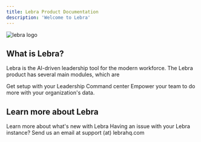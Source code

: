 ```yaml
---
title: Lebra Product Documentation
description: 'Welcome to Lebra'
---
```


![lebra logo](https://www.lebrahq.com/images/logo.svg)

## What is Lebra?
Lebra is the AI-driven leadership tool for the modern workforce. The Lebra product has several main modules, which are

<CardGroup cols={2}>
  <Card
    title="Leadership Platform"
    icon="flag"
    href="https://mintlify.com/docs/quickstart"
  >
    Get setup with your Leadership Command center
  </Card>
  <Card
    title="Organization AI"
    icon="wand-magic-sparkles"
    href="https://mintlify.com/docs/development"
  >
    Empower your team to do more with your organization's data.
  </Card>
</CardGroup>

## Learn more about Lebra
<CardGroup cols={1}>
  <Card
    title="Changelog and Product Announcements"
    icon="book-open-cover"
    href="/changelog"
  >
    Learn more about what's new with Lebra
  </Card>
  <Card
    title="Contact Us"
    icon="envelope"
    href="mailto:support@lebrahq.com"
  >
    Having an issue with your Lebra instance? Send us an email at support (at) lebrahq.com
  </Card>
</CardGroup>
